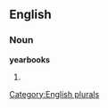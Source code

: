
==English==

===Noun===
'''yearbooks'''

# {{plural of|[[yearbook]]}}

[[Category:English plurals]]